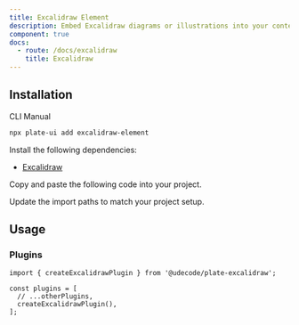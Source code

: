 ```yaml
---
title: Excalidraw Element
description: Embed Excalidraw diagrams or illustrations into your content.
component: true
docs:
  - route: /docs/excalidraw
    title: Excalidraw
---
```


<ComponentPreview name="playground-demo" id="excalidraw" />

## Installation

<Tabs defaultValue="cli">

<TabsList>
<TabsTrigger value="cli">CLI</TabsTrigger>
<TabsTrigger value="manual">Manual</TabsTrigger>
</TabsList>
<TabsContent value="cli">

```bash
npx plate-ui add excalidraw-element
```

</TabsContent>

<TabsContent value="manual">

<Steps>

<Step>

Install the following dependencies:

- [Excalidraw](/docs/excalidraw)

</Step>

<Step>

Copy and paste the following code into your project.

</Step>

<ComponentSource name="excalidraw-element" />

<Step>

Update the import paths to match your project setup.

</Step>

</Steps>

</TabsContent>

</Tabs>

## Usage

### Plugins

```tsx
import { createExcalidrawPlugin } from '@udecode/plate-excalidraw';

const plugins = [
  // ...otherPlugins,
  createExcalidrawPlugin(),
];
```
